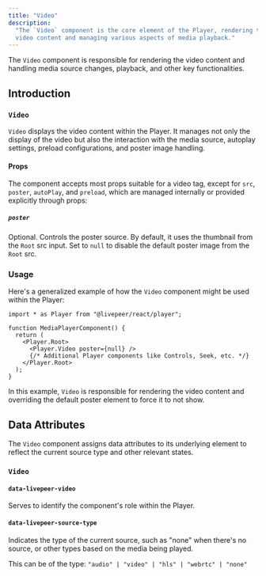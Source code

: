 ```yaml
---
title: "Video"
description:
  "The `Video` component is the core element of the Player, rendering the actual
  video content and managing various aspects of media playback."
---
```


The `Video` component is responsible for rendering the video content and
handling media source changes, playback, and other key functionalities.

## Introduction

### `Video`

`Video` displays the video content within the Player. It manages not only the
display of the video but also the interaction with the media source, autoplay
settings, preload configurations, and poster image handling.

#### Props

The component accepts most props suitable for a video tag, except for `src`,
`poster`, `autoPlay`, and `preload`, which are managed internally or provided
explicitly through props:

##### `poster`

Optional. Controls the poster source. By default, it uses the thumbnail from the
`Root` src input. Set to `null` to disable the default poster image from the
`Root` src.

### Usage

Here's a generalized example of how the `Video` component might be used within
the Player:

```tsx
import * as Player from "@livepeer/react/player";

function MediaPlayerComponent() {
  return (
    <Player.Root>
      <Player.Video poster={null} />
      {/* Additional Player components like Controls, Seek, etc. */}
    </Player.Root>
  );
}
```

In this example, `Video` is responsible for rendering the video content and
overriding the default poster element to force it to not show.

## Data Attributes

The `Video` component assigns data attributes to its underlying element to
reflect the current source type and other relevant states.

### `Video`

#### `data-livepeer-video`

Serves to identify the component's role within the Player.

#### `data-livepeer-source-type`

Indicates the type of the current source, such as "none" when there's no source,
or other types based on the media being played.

This can be of the type: `"audio" | "video" | "hls" | "webrtc" | "none"`

